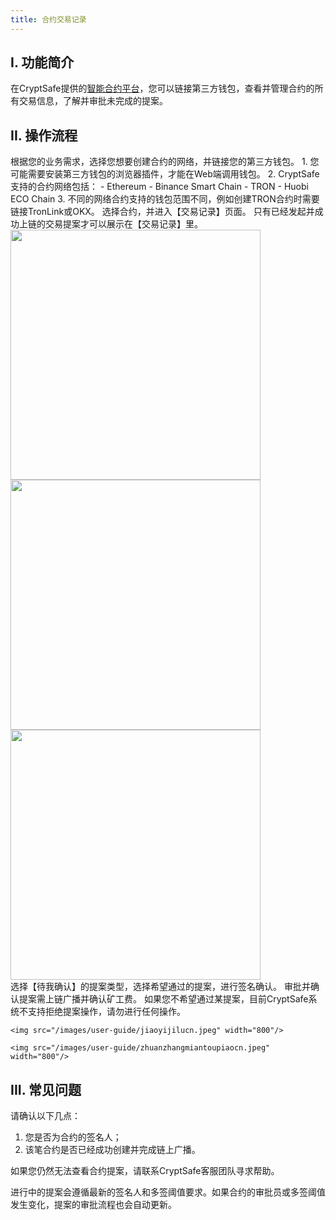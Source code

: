 ```yaml
---
title: 合约交易记录
---
```



## I. 功能简介

在CryptSafe提供的[智能合约平台](https://cold.cryptsafe.sg/)，您可以链接第三方钱包，查看并管理合约的所有交易信息，了解并审批未完成的提案。


## II. 操作流程

<Steps>

<Step title="选择网络并连接钱包">
根据您的业务需求，选择您想要创建合约的网络，并链接您的第三方钱包。
<Tip>
1. 您可能需要安装第三方钱包的浏览器插件，才能在Web端调用钱包。
2. CryptSafe支持的合约网络包括：
   - Ethereum
   - Binance Smart Chain
   - TRON
   - Huobi ECO Chain
3. 不同的网络合约支持的钱包范围不同，例如创建TRON合约时需要链接TronLink或OKX。
</Tip>




</Step>

<Step title="查看合约交易">
选择合约，并进入【交易记录】页面。
<Note>
只有已经发起并成功上链的交易提案才可以展示在【交易记录】里。
</Note>

<div className="w-full flex items-center justify-center">
    <CardGroup cols={3}>
    <img src="/images/user-guide/lianjiecn.jpeg" width="400"/>
    <img src="/images/user-guide/lianjie2cn.jpeg" width="400"/>
    <img src="/images/user-guide/heyueliebiaocn.jpeg" width="400"/>
    </CardGroup>
</div>
</Step>

<Step title="审批提案">
选择【待我确认】的提案类型，选择希望通过的提案，进行签名确认。
<Note>
审批并确认提案需上链广播并确认矿工费。
如果您不希望通过某提案，目前CryptSafe系统不支持拒绝提案操作，请勿进行任何操作。
</Note>

<div className="w-full flex items-center justify-center">

    <img src="/images/user-guide/jiaoyijilucn.jpeg" width="800"/>
</div>

<div className="w-full flex items-center justify-center">

    <img src="/images/user-guide/zhuanzhangmiantoupiaocn.jpeg" width="800"/>
</div>


</Step>

</Steps>



## III. 常见问题

<Accordion title="为什么我无法查看合约的某笔提案？">
请确认以下几点：

1. 您是否为合约的签名人；
2. 该笔合约是否已经成功创建并完成链上广播。

如果您仍然无法查看合约提案，请联系CryptSafe客服团队寻求帮助。
</Accordion>

<Accordion title="为什么进行中的提案的审批流发生变化？">

进行中的提案会遵循最新的签名人和多签阈值要求。如果合约的审批员或多签阈值发生变化，提案的审批流程也会自动更新。

</Accordion>

